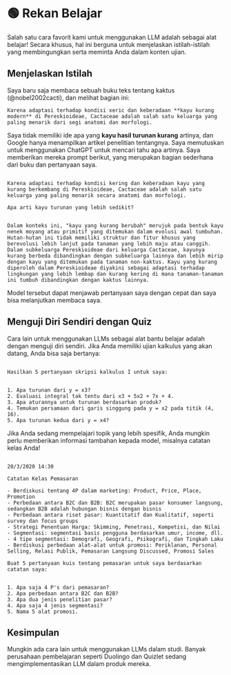 
# 🟢 Rekan Belajar

Salah satu cara favorit kami untuk menggunakan LLM adalah sebagai alat belajar! Secara khusus, hal ini berguna untuk menjelaskan istilah-istilah yang membingungkan serta meminta Anda dalam konten ujian.

## Menjelaskan Istilah

Saya baru saja membaca sebuah buku teks tentang kaktus (@nobel2002cacti), dan melihat bagian ini:

```text
Karena adaptasi terhadap kondisi xeric dan keberadaan **kayu kurang modern** di Pereskioideae, Cactaceae adalah salah satu keluarga yang paling menarik dari segi anatomi dan morfologi.
```

Saya tidak memiliki ide apa yang **kayu hasil turunan kurang** artinya, dan Google hanya menampilkan artikel penelitian tentangnya. Saya memutuskan untuk menggunakan ChatGPT untuk mencari tahu apa artinya. Saya memberikan mereka prompt berikut, yang merupakan bagian sederhana dari buku dan pertanyaan saya.

```text {7-7}

Karena adaptasi terhadap kondisi kering dan keberadaan kayu yang kurang berkembang di Pereskioideae, Cactaceae adalah salah satu keluarga yang paling menarik secara anatomi dan morfologi.

Apa arti kayu turunan yang lebih sedikit?


Dalam konteks ini, "kayu yang kurang berubah" merujuk pada bentuk kayu nenek moyang atau primitif yang ditemukan dalam evolusi awal tumbuhan. Hutan-hutan ini tidak memiliki struktur dan fitur khusus yang berevolusi lebih lanjut pada tanaman yang lebih maju atau canggih. Dalam subkeluarga Pereskioideae dari keluarga Cactaceae, kayunya kurang berbeda dibandingkan dengan subkeluarga lainnya dan lebih mirip dengan kayu yang ditemukan pada tanaman non-kaktus. Kayu yang kurang diperoleh dalam Pereskioideae diyakini sebagai adaptasi terhadap lingkungan yang lebih lembap dan kurang kering di mana tanaman-tanaman ini tumbuh dibandingkan dengan kaktus lainnya.

```

Model tersebut dapat menjawab pertanyaan saya dengan cepat dan saya bisa melanjutkan membaca saya.

## Menguji Diri Sendiri dengan Quiz

Cara lain untuk menggunakan LLMs sebagai alat bantu belajar adalah dengan menguji diri sendiri. Jika Anda memiliki ujian kalkulus yang akan datang, Anda bisa saja bertanya:

```text {5-9}

Hasilkan 5 pertanyaan skripsi kalkulus I untuk saya:


1. Apa turunan dari y = x3?
2. Evaluasi integral tak tentu dari x3 + 5x2 + 7x + 4.
3. Apa aturannya untuk turunan berdasarkan produk?
4. Temukan persamaan dari garis singgung pada y = x2 pada titik (4, 16).
5. Apa turunan kedua dari y = x4?

```

Jika Anda sedang mempelajari topik yang lebih spesifik, Anda mungkin perlu memberikan informasi tambahan kepada model, misalnya catatan kelas Anda!

```text {17-21}

20/3/2020 14:30

Catatan Kelas Pemasaran

- Berdiskusi tentang 4P dalam marketing: Product, Price, Place, Promotion
- Perbedaan antara B2C dan B2B: B2C merupakan pasar konsumer langsung, sedangkan B2B adalah hubungan bisnis dengan bisnis
- Perbedaan antara riset pasar: Kuantitatif dan Kualitatif, seperti survey dan focus groups
- Strategi Penentuan Harga: Skimming, Penetrasi, Kompetisi, dan Nilai
- Segmentasi: segmentasi basis pengguna berdasarkan umur, income, dll.
- 4 tipe segmentasi: Demografi, Geografi, Psikografi, dan Tingkah Laku
- Berdiskusi perbedaan alat-alat untuk promosi: Periklanan, Personal Selling, Relasi Publik, Pemasaran Langsung Discussed, Promosi Sales

Buat 5 pertanyaan kuis tentang pemasaran untuk saya berdasarkan catatan saya:


1. Apa saja 4 P's dari pemasaran?
2. Apa perbedaan antara B2C dan B2B?
3. Apa dua jenis penelitian pasar?
4. Apa saja 4 jenis segmentasi?
5. Nama 5 alat promosi.

```

## Kesimpulan

Mungkin ada cara lain untuk menggunakan LLMs dalam studi. Banyak perusahaan pembelajaran seperti Duolingo dan Quizlet sedang mengimplementasikan LLM dalam produk mereka.
